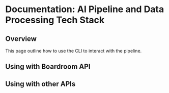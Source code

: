 # Documentation: AI Pipeline and Data Processing Tech Stack

## Overview
This page outline how to use the CLI to interact with the pipeline.


## Using with Boardroom API

## Using with other APIs
